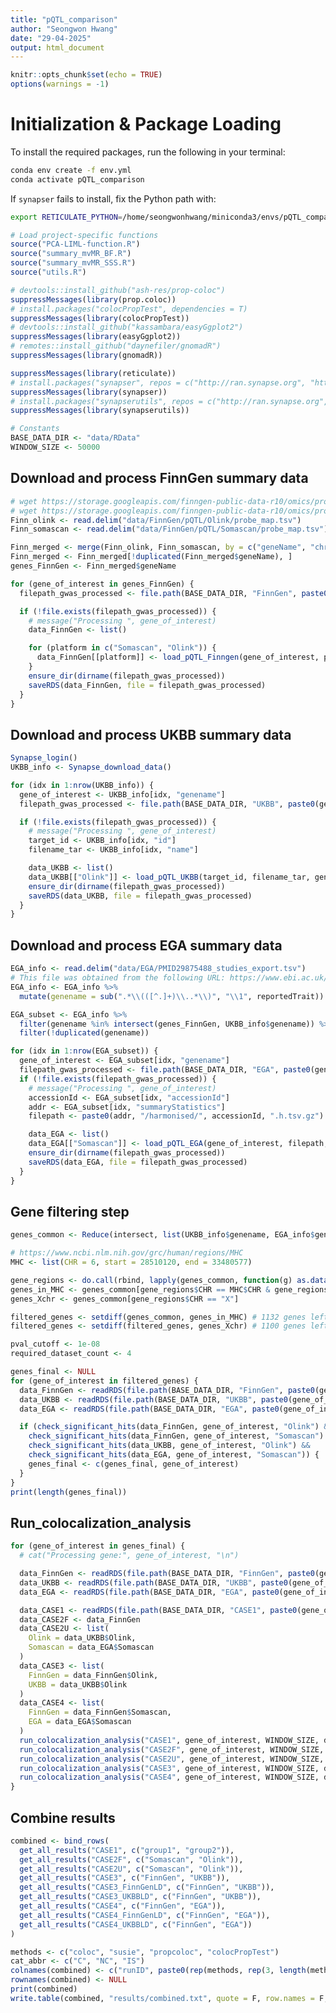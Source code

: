 ```yaml
---
title: "pQTL_comparison"
author: "Seongwon Hwang"
date: "29-04-2025"
output: html_document
---
```


```r
knitr::opts_chunk$set(echo = TRUE)
options(warnings = -1)
```

# Initialization & Package Loading
To install the required packages, run the following in your terminal:
```bash
conda env create -f env.yml
conda activate pQTL_comparison
```
If `synapser` fails to install, fix the Python path with:

```bash
export RETICULATE_PYTHON=/home/seongwonhwang/miniconda3/envs/pQTL_comparison2/bin/python
```

```r
# Load project-specific functions
source("PCA-LIML-function.R")
source("summary_mvMR_BF.R")
source("summary_mvMR_SSS.R")
source("utils.R")

# devtools::install_github("ash-res/prop-coloc")
suppressMessages(library(prop.coloc))
# install.packages("colocPropTest", dependencies = T)
suppressMessages(library(colocPropTest))
# devtools::install_github("kassambara/easyGgplot2")
suppressMessages(library(easyGgplot2))
# remotes::install_github("daynefiler/gnomadR")
suppressMessages(library(gnomadR))

suppressMessages(library(reticulate))
# install.packages("synapser", repos = c("http://ran.synapse.org", "https://cloud.r-project.org"))
suppressMessages(library(synapser))
# install.packages("synapserutils", repos = c("http://ran.synapse.org", "https://cloud.r-project.org"))
suppressMessages(library(synapserutils))

# Constants
BASE_DATA_DIR <- "data/RData"
WINDOW_SIZE <- 50000
```

## Download and process FinnGen summary data
```r
# wget https://storage.googleapis.com/finngen-public-data-r10/omics/proteomics/release_2023_03_02/data/Olink/probe_map.tsv -O data/FinnGen/pQTL/Olink/probe_map.tsv
# wget https://storage.googleapis.com/finngen-public-data-r10/omics/proteomics/release_2023_03_02/data/Somascan/probe_map.tsv -O data/FinnGen/pQTL/Somascan/probe_map.tsv
Finn_olink <- read.delim("data/FinnGen/pQTL/Olink/probe_map.tsv")
Finn_somascan <- read.delim("data/FinnGen/pQTL/Somascan/probe_map.tsv")

Finn_merged <- merge(Finn_olink, Finn_somascan, by = c("geneName", "chr", "start", "end", "chr2"))
Finn_merged <- Finn_merged[!duplicated(Finn_merged$geneName), ]
genes_FinnGen <- Finn_merged$geneName

for (gene_of_interest in genes_FinnGen) {
  filepath_gwas_processed <- file.path(BASE_DATA_DIR, "FinnGen", paste0(gene_of_interest, "_processed.RDS"))

  if (!file.exists(filepath_gwas_processed)) {
    # message("Processing ", gene_of_interest)
    data_FinnGen <- list()

    for (platform in c("Somascan", "Olink")) {
      data_FinnGen[[platform]] <- load_pQTL_Finngen(gene_of_interest, platform, WINDOW_SIZE)
    }
    ensure_dir(dirname(filepath_gwas_processed))
    saveRDS(data_FinnGen, file = filepath_gwas_processed)
  }
}
```

## Download and process UKBB summary data
```r
Synapse_login()
UKBB_info <- Synapse_download_data()

for (idx in 1:nrow(UKBB_info)) {
  gene_of_interest <- UKBB_info[idx, "genename"]
  filepath_gwas_processed <- file.path(BASE_DATA_DIR, "UKBB", paste0(gene_of_interest, "_processed.RDS"))

  if (!file.exists(filepath_gwas_processed)) {
    # message("Processing ", gene_of_interest)
    target_id <- UKBB_info[idx, "id"]
    filename_tar <- UKBB_info[idx, "name"]

    data_UKBB <- list()
    data_UKBB[["Olink"]] <- load_pQTL_UKBB(target_id, filename_tar, gene_of_interest, WINDOW_SIZE)
    ensure_dir(dirname(filepath_gwas_processed))
    saveRDS(data_UKBB, file = filepath_gwas_processed)
  }
}
```

## Download and process EGA summary data
```r
EGA_info <- read.delim("data/EGA/PMID29875488_studies_export.tsv")
# This file was obtained from the following URL: https://www.ebi.ac.uk/gwas/publications/29875488.
EGA_info <- EGA_info %>%
  mutate(genename = sub(".*\\(([^.]+)\\..*\\)", "\\1", reportedTrait))

EGA_subset <- EGA_info %>%
  filter(genename %in% intersect(genes_FinnGen, UKBB_info$genename)) %>%
  filter(!duplicated(genename))

for (idx in 1:nrow(EGA_subset)) {
  gene_of_interest <- EGA_subset[idx, "genename"]
  filepath_gwas_processed <- file.path(BASE_DATA_DIR, "EGA", paste0(gene_of_interest, "_processed.RDS"))
  if (!file.exists(filepath_gwas_processed)) {
    # message("Processing ", gene_of_interest)
    accessionId <- EGA_subset[idx, "accessionId"]
    addr <- EGA_subset[idx, "summaryStatistics"]
    filepath <- paste0(addr, "/harmonised/", accessionId, ".h.tsv.gz")

    data_EGA <- list()
    data_EGA[["Somascan"]] <- load_pQTL_EGA(gene_of_interest, filepath, WINDOW_SIZE)
    ensure_dir(dirname(filepath_gwas_processed))
    saveRDS(data_EGA, file = filepath_gwas_processed)
  }
}
```

## Gene filtering step
```r
genes_common <- Reduce(intersect, list(UKBB_info$genename, EGA_info$genename, genes_FinnGen))

# https://www.ncbi.nlm.nih.gov/grc/human/regions/MHC
MHC <- list(CHR = 6, start = 28510120, end = 33480577)

gene_regions <- do.call(rbind, lapply(genes_common, function(g) as.data.frame(get_gene_region_GRCh38_UKBB(g, WINDOW_SIZE))))
genes_in_MHC <- genes_common[gene_regions$CHR == MHC$CHR & gene_regions$locus_lower > MHC$start & gene_regions$locus_upper < MHC$end]
genes_Xchr <- genes_common[gene_regions$CHR == "X"]

filtered_genes <- setdiff(genes_common, genes_in_MHC) # 1132 genes left
filtered_genes <- setdiff(filtered_genes, genes_Xchr) # 1100 genes left

pval_cutoff <- 1e-08
required_dataset_count <- 4

genes_final <- NULL
for (gene_of_interest in filtered_genes) {
  data_FinnGen <- readRDS(file.path(BASE_DATA_DIR, "FinnGen", paste0(gene_of_interest, "_processed.RDS")))
  data_UKBB <- readRDS(file.path(BASE_DATA_DIR, "UKBB", paste0(gene_of_interest, "_processed.RDS")))
  data_EGA <- readRDS(file.path(BASE_DATA_DIR, "EGA", paste0(gene_of_interest, "_processed.RDS")))

  if (check_significant_hits(data_FinnGen, gene_of_interest, "Olink") &&
    check_significant_hits(data_FinnGen, gene_of_interest, "Somascan") &&
    check_significant_hits(data_UKBB, gene_of_interest, "Olink") &&
    check_significant_hits(data_EGA, gene_of_interest, "Somascan")) {
    genes_final <- c(genes_final, gene_of_interest)
  }
}
print(length(genes_final))
```

## Run_colocalization_analysis
```r
for (gene_of_interest in genes_final) {
  # cat("Processing gene:", gene_of_interest, "\n")

  data_FinnGen <- readRDS(file.path(BASE_DATA_DIR, "FinnGen", paste0(gene_of_interest, "_processed.RDS")))
  data_UKBB <- readRDS(file.path(BASE_DATA_DIR, "UKBB", paste0(gene_of_interest, "_processed.RDS")))
  data_EGA <- readRDS(file.path(BASE_DATA_DIR, "EGA", paste0(gene_of_interest, "_processed.RDS")))

  data_CASE1 <- readRDS(file.path(BASE_DATA_DIR, "CASE1", paste0(gene_of_interest, "_processed.RDS")))
  data_CASE2F <- data_FinnGen
  data_CASE2U <- list(
    Olink = data_UKBB$Olink,
    Somascan = data_EGA$Somascan
  )
  data_CASE3 <- list(
    FinnGen = data_FinnGen$Olink,
    UKBB = data_UKBB$Olink
  )
  data_CASE4 <- list(
    FinnGen = data_FinnGen$Somascan,
    EGA = data_EGA$Somascan
  )
  run_colocalization_analysis("CASE1", gene_of_interest, WINDOW_SIZE, data_CASE1, LD_type = "UKBB")
  run_colocalization_analysis("CASE2F", gene_of_interest, WINDOW_SIZE, data_CASE2F, LD_type = "FinnGen")
  run_colocalization_analysis("CASE2U", gene_of_interest, WINDOW_SIZE, data_CASE2U, LD_type = "UKBB")
  run_colocalization_analysis("CASE3", gene_of_interest, WINDOW_SIZE, data_CASE3, LD_type = c("FinnGen", "UKBB"))
  run_colocalization_analysis("CASE4", gene_of_interest, WINDOW_SIZE, data_CASE4, LD_type = c("FinnGen", "UKBB"))
}
```

## Combine results
```r
combined <- bind_rows(
  get_all_results("CASE1", c("group1", "group2")),
  get_all_results("CASE2F", c("Somascan", "Olink")),
  get_all_results("CASE2U", c("Somascan", "Olink")),
  get_all_results("CASE3", c("FinnGen", "UKBB")),
  get_all_results("CASE3_FinnGenLD", c("FinnGen", "UKBB")),
  get_all_results("CASE3_UKBBLD", c("FinnGen", "UKBB")),
  get_all_results("CASE4", c("FinnGen", "EGA")),
  get_all_results("CASE4_FinnGenLD", c("FinnGen", "EGA")),
  get_all_results("CASE4_UKBBLD", c("FinnGen", "EGA"))
)

methods <- c("coloc", "susie", "propcoloc", "colocPropTest")
cat_abbr <- c("C", "NC", "IS")
colnames(combined) <- c("runID", paste0(rep(methods, rep(3, length(methods))), '-', cat_abbr))
rownames(combined) <- NULL
print(combined)
write.table(combined, "results/combined.txt", quote = F, row.names = F, col.names = T, sep = "\t")
```